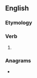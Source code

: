 ==English==

===Etymology===
{{suffix|en|rest|eth}}

===Verb===
{{head|en|verb form}}

# {{en-archaic third-person singular of|rest}}

===Anagrams===
* {{anagrams|en|Threets|tethers|thester}}